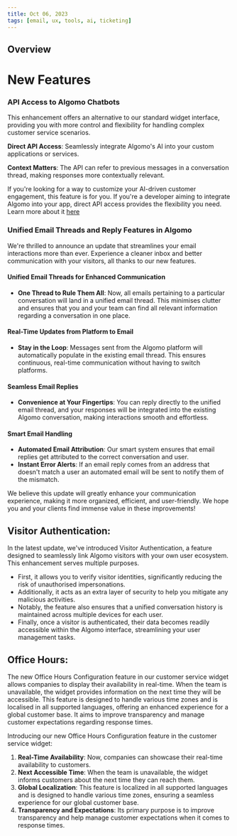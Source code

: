 ```yaml
---
title: Oct 06, 2023
tags: [email, ux, tools, ai, ticketing]
---
```


## Overview

# New Features

### **API Access to Algomo Chatbots**

This enhancement offers an alternative to our standard widget interface, providing you with more control and flexibility for handling complex customer service scenarios.

**Direct API Access**: Seamlessly integrate Algomo's AI into your custom applications or services.

**Context Matters**: The API can refer to previous messages in a conversation thread, making responses more contextually relevant.

If you're looking for a way to customize your AI-driven customer engagement, this feature is for you. If you're a developer aiming to integrate Algomo into your app, direct API access provides the flexibility you need. Learn more about it [here](https://help.algomo.com/docs/api-access/Using%20Our%20Apis)


### **Unified Email Threads and Reply Features in Algomo**

We're thrilled to announce an update that streamlines your email interactions more than ever. Experience a cleaner inbox and better communication with your visitors, all thanks to our new features.

#### Unified Email Threads for Enhanced Communication

- **One Thread to Rule Them All**: Now, all emails pertaining to a particular conversation will land in a unified email thread. This minimises clutter and ensures that you and your team can find all relevant information regarding a conversation in one place.

#### Real-Time Updates from Platform to Email

- **Stay in the Loop**: Messages sent from the Algomo platform will automatically populate in the existing email thread. This ensures continuous, real-time communication without having to switch platforms.

#### Seamless Email Replies

- **Convenience at Your Fingertips**: You can reply directly to the unified email thread, and your responses will be integrated into the existing Algomo conversation, making interactions smooth and effortless.

#### Smart Email Handling

- **Automated Email Attribution**: Our smart system ensures that email replies get attributed to the correct conversation and user.
- **Instant Error Alerts**: If an email reply comes from an address that doesn't match a user an automated email will be sent to notify them of the mismatch.

We believe this update will greatly enhance your communication experience, making it more organized, efficient, and user-friendly. We hope you and your clients find immense value in these improvements!

## Visitor Authentication:

In the latest update, we've introduced Visitor Authentication, a feature designed to seamlessly link Algomo visitors with your own user ecosystem. This enhancement serves multiple purposes. 

- First, it allows you to verify visitor identities, significantly reducing the risk of unauthorised impersonations.
- Additionally, it acts as an extra layer of security to help you mitigate any malicious activities.
- Notably, the feature also ensures that a unified conversation history is maintained across multiple devices for each user.
- Finally, once a visitor is authenticated, their data becomes readily accessible within the Algomo interface, streamlining your user management tasks.

## Office Hours:

The new Office Hours Configuration feature in our customer service widget allows companies to display their availability in real-time. When the team is unavailable, the widget provides information on the next time they will be accessible. This feature is designed to handle various time zones and is localised in all supported languages, offering an enhanced experience for a global customer base. It aims to improve transparency and manage customer expectations regarding response times.

Introducing our new Office Hours Configuration feature in the customer service widget:

1. **Real-Time Availability**: Now, companies can showcase their real-time availability to customers.
2. **Next Accessible Time**: When the team is unavailable, the widget informs customers about the next time they can reach them.
3. **Global Localization**: This feature is localized in all supported languages and is designed to handle various time zones, ensuring a seamless experience for our global customer base.
4. **Transparency and Expectations**: Its primary purpose is to improve transparency and help manage customer expectations when it comes to response times.

<br/>